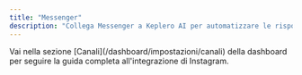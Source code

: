 ```yaml
---
title: "Messenger"
description: "Collega Messenger a Keplero AI per automatizzare le risposte ai messaggi"
---
```


<Tip>
Vai nella sezione [Canali](/dashboard/impostazioni/canali) della dashboard per seguire la guida completa all'integrazione di Instagram.
</Tip>
